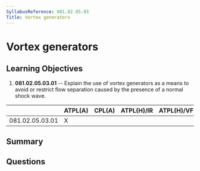 ```yaml
---
SyllabusReference: 081.02.05.03
Title: Vortex generators
---
```


# Vortex generators

## Learning Objectives

1.  **081.02.05.03.01** -- Explain the use of vortex generators as a means to
    avoid or restrict flow separation caused by the presence of a normal shock
    wave.

|                 | ATPL(A) | CPL(A) | ATPL(H)/IR | ATPL(H)/VFR | CPL(H) | IR | CBIR(A) |
| --------------- | ------- | ------ | ---------- | ----------- | ------ | -- | ------- |
| 081.02.05.03.01 | X       |        |            |             |        |    |         |

## Summary

## Questions
